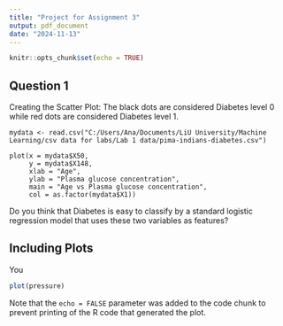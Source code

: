 ```yaml
---
title: "Project for Assignment 3"
output: pdf_document
date: "2024-11-13"
---
```


```r
knitr::opts_chunk$set(echo = TRUE)
```

## Question 1

Creating the Scatter Plot:
The black dots are considered Diabetes level 0 while red dots are considered Diabetes level 1.

```Q1
mydata <- read.csv("C:/Users/Ana/Documents/LiU University/Machine Learning/csv data for labs/Lab 1 data/pima-indians-diabetes.csv")

plot(x = mydata$X50, 
     y = mydata$X148,
     xlab = "Age",
     ylab = "Plasma glucose concentration",
     main = "Age vs Plasma glucose concentration",
     col = as.factor(mydata$X1))
```

Do you think that Diabetes is easy to classify by a standard logistic regression model that uses these two variables as features? 



## Including Plots

You 

```r
plot(pressure)
```

Note that the `echo = FALSE` parameter was added to the code chunk to prevent printing of the R code that generated the plot.

